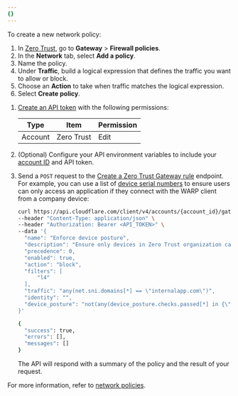 ```yaml
---
{}
---
```



To create a new network policy:

<Tabs syncKey="dashPlusAPI"> <TabItem label="Dashboard">

1. In [Zero Trust](https://one.dash.cloudflare.com/), go to **Gateway** > **Firewall policies**.
2. In the **Network** tab, select **Add a policy**.
3. Name the policy.
4. Under **Traffic**, build a logical expression that defines the traffic you want to allow or block.
5. Choose an **Action** to take when traffic matches the logical expression.
   <Render
   	file="gateway/policies/enforce-device-posture"
   	product="cloudflare-one"
   />
6. Select **Create policy**.

</TabItem>

<TabItem label="API">

1. [Create an API token](/fundamentals/api/get-started/create-token/) with the following permissions:

   | Type    | Item       | Permission |
   | ------- | ---------- | ---------- |
   | Account | Zero Trust | Edit       |

2. (Optional) Configure your API environment variables to include your [account ID](/fundamentals/setup/find-account-and-zone-ids/) and API token.
3. Send a `POST` request to the [Create a Zero Trust Gateway rule](/api/operations/zero-trust-gateway-rules-create-zero-trust-gateway-rule) endpoint. For example, you can use a list of [device serial numbers](/cloudflare-one/identity/devices/warp-client-checks/corp-device/) to ensure users can only access an application if they connect with the WARP client from a company device:

   ```sh title="curl API network policy example"
   curl https://api.cloudflare.com/client/v4/accounts/{account_id}/gateway/rules \
   --header "Content-Type: application/json" \
   --header "Authorization: Bearer <API_TOKEN>" \
   --data '{
     "name": "Enforce device posture",
     "description": "Ensure only devices in Zero Trust organization can connect to application",
     "precedence": 0,
     "enabled": true,
     "action": "block",
     "filters": [
     	 "l4"
     ],
     "traffic": "any(net.sni.domains[*] == \"internalapp.com\")",
     "identity": "",
     "device_posture": "not(any(device_posture.checks.passed[*] in {\"<LIST_UUID>\"}))"
   }'
   ```

   ```sh output
   {
   	 "success": true,
   	 "errors": [],
   	 "messages": []
   }
   ```

   The API will respond with a summary of the policy and the result of your request.

</TabItem> </Tabs>

For more information, refer to [network policies](/cloudflare-one/policies/gateway/network-policies/).
